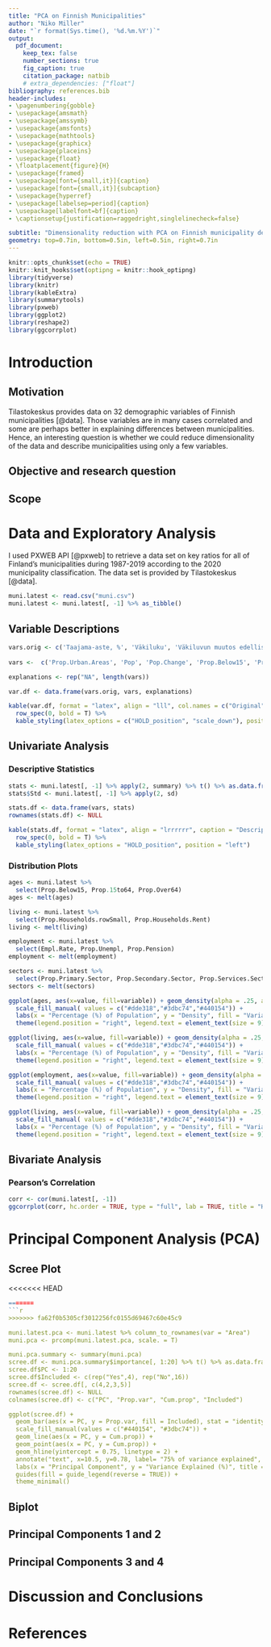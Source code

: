 ```yaml
---
title: "PCA on Finnish Municipalities"
author: "Niko Miller"
date: "`r format(Sys.time(), '%d.%m.%Y')`"
output: 
  pdf_document:
    keep_tex: false
    number_sections: true
    fig_caption: true
    citation_package: natbib
    # extra_dependencies: ["float"]
bibliography: references.bib
header-includes:
- \pagenumbering{gobble}
- \usepackage{amsmath}
- \usepackage{amssymb}
- \usepackage{amsfonts}
- \usepackage{mathtools}
- \usepackage{graphicx}
- \usepackage{placeins}
- \usepackage{float}
- \floatplacement{figure}{H}
- \usepackage{framed}
- \usepackage[font={small,it}]{caption}
- \usepackage[font={small,it}]{subcaption}
- \usepackage{hyperref}
- \usepackage[labelsep=period]{caption}
- \usepackage[labelfont=bf]{caption}
- \captionsetup{justification=raggedright,singlelinecheck=false}

subtitle: "Dimensionality reduction with PCA on Finnish municipality demographics"
geometry: top=0.7in, bottom=0.5in, left=0.5in, right=0.7in
---
```


```r

knitr::opts_chunk$set(echo = TRUE)
knitr::knit_hooks$set(optipng = knitr::hook_optipng)
library(tidyverse)
library(knitr)
library(kableExtra)
library(summarytools)
library(pxweb)
library(ggplot2)
library(reshape2)
library(ggcorrplot)

```

<!-- \vspace{-1cm} -->

\tableofcontents

<!-- \listoftables -->
<!-- \listoffigures -->

\newpage
\pagenumbering{arabic}

# Introduction

## Motivation

Tilastokeskus provides data on 32 demographic variables of Finnish municipalities [@data]. Those variables are in many cases correlated and some are perhaps better in explaining differences between municipalities. Hence, an interesting question is whether we could reduce dimensionality of the data and describe municipalities using only a few variables.

## Objective and research question

## Scope

# Data and Exploratory Analysis

I used PXWEB API [@pxweb] to retrieve a data set on key ratios for all of Finland's municipalities during 1987-2019 according to the 2020 municipality classification. The data set is provided by Tilastokeskus [@data].

```r

muni.latest <- read.csv("muni.csv")
muni.latest <- muni.latest[, -1] %>% as_tibble()

```

## Variable Descriptions

```r

vars.orig <- c('Taajama-aste, %', 'Väkiluku', 'Väkiluvun muutos edellisestä vuodesta, %', 'Alle 15-vuotiaiden osuus väestöstä, %', '15-64 -vuotiaiden osuus väestöstä, %', 'Yli 64-vuotiaiden osuus väestöstä, %', 'Ruotsinkielisten osuus väestöstä, %', 'Ulkomaan kansalaisten osuus väestöstä, %', 'Syntyneiden enemmyys, henkilöä', 'Kuntien välinen muuttovoitto/-tappio, henkilöä', 'Perheiden lukumäärä', 'Asuntokuntien lukumäärä', 'Rivi- ja pientaloissa asuvien asuntokuntien osuus, %', 'Vuokra-asunnoissa asuvien asuntokuntien osuus, %', 'Vähintään toisen asteen tutkinnon suorittaneiden osuus 15 vuotta täyttäneistä, %', 'Korkea-asteen tutkinnon suorittaneiden osuus 15 vuotta täyttäneistä, %', 'Alueella asuvan työllisen työvoiman määrä', 'Työllisyysaste, %', 'Asuinkunnassaan työssäkäyvien osuus, %', 'Työttömien osuus työvoimasta, %', 'Eläkeläisten osuus väestöstä, %', 'Taloudellinen huoltosuhde', 'Alueella olevien työpaikkojen lukumäärä', 'Alkutuotannon työpaikkojen osuus, %', 'Jalostuksen työpaikkojen osuus, %', 'Palvelujen työpaikkojen osuus, %', 'Työpaikkaomavaraisuus', 'Vuosikate, euroa/asukas', 'Lainakanta, euroa/asukas', 'Konsernin lainakanta, euroa/asukas', 'Opetus- ja kulttuuritoiminta yhteensä, nettokäyttökustannukset, euroa/asukas', 'Sosiaali- ja terveystoiminta yhteensä, nettokäyttökustannukset, euroa/asukas')
               
vars <-  c('Prop.Urban.Areas', 'Pop', 'Pop.Change', 'Prop.Below15', 'Prop.15to64', 'Prop.Over64', 'Prop.Swedish', 'Prop.Foreign', 'Pop.Growth', 'Migr.Gain', 'Families', 'Households', 'Prop.Households.rowSmall', 'Prop.Households.Rent', 'Prop.Educ.Degree2', 'Prop.Educ.High', 'Employed', 'Empl.Rate', 'Prop.Households.Empl', 'Prop.Unempl', 'Prop.Pension', 'Support.Ratio', 'Jobs', 'Prop.Primary.Sector', 'Prop.Secondary.Sector', 'Prop.Services.Sector', 'Jobs.Self.Suff', 'Margin.Citizen', 'Loan.Citizen', 'Concern.Loan.Citizen', 'Educ.Cult.Citizen', 'Soc.Health.Citizen')

explanations <- rep("NA", length(vars))

var.df <- data.frame(vars.orig, vars, explanations)

kable(var.df, format = "latex", align = "lll", col.names = c("Original", "Modified", "Explanation"), caption = "Variable Descriptions") %>%
  row_spec(0, bold = T) %>% 
  kable_styling(latex_options = c("HOLD_position", "scale_down"), position = "left")

```

## Univariate Analysis

### Descriptive Statistics

```r
stats <- muni.latest[, -1] %>% apply(2, summary) %>% t() %>% as.data.frame()
stats$Std <- muni.latest[, -1] %>% apply(2, sd)

stats.df <- data.frame(vars, stats)
rownames(stats.df) <- NULL

kable(stats.df, format = "latex", align = "lrrrrrr", caption = "Descriptive Statistics", digits = 1, col.names = c("Var", "Min", "1st Qu.", "Median", "Mean", "3rd Qu.", "Max", "Std.")) %>% 
  row_spec(0, bold = T) %>% 
  kable_styling(latex_options = "HOLD_position", position = "left")

```


### Distribution Plots

```r

ages <- muni.latest %>% 
  select(Prop.Below15, Prop.15to64, Prop.Over64)
ages <- melt(ages)

living <- muni.latest %>% 
  select(Prop.Households.rowSmall, Prop.Households.Rent)
living <- melt(living)

employment <- muni.latest %>% 
  select(Empl.Rate, Prop.Unempl, Prop.Pension)
employment <- melt(employment)

sectors <- muni.latest %>% 
  select(Prop.Primary.Sector, Prop.Secondary.Sector, Prop.Services.Sector)
sectors <- melt(sectors)

```


```r

ggplot(ages, aes(x=value, fill=variable)) + geom_density(alpha = .25, adjust = .75) + theme_minimal() +
  scale_fill_manual( values = c("#dde318","#3dbc74","#440154")) +
  labs(x = "Percentage (%) of Population", y = "Density", fill = "Variable", title = "Age Groups") +
  theme(legend.position = "right", legend.text = element_text(size = 9))

```


```r

ggplot(living, aes(x=value, fill=variable)) + geom_density(alpha = .25, adjust = .75) + theme_minimal() +
  scale_fill_manual( values = c("#dde318","#3dbc74","#440154")) +
  labs(x = "Percentage (%) of Population", y = "Density", fill = "Variable", title = "Living Types") +
  theme(legend.position = "right", legend.text = element_text(size = 9))

```


```r

ggplot(employment, aes(x=value, fill=variable)) + geom_density(alpha = .25, adjust = .75) + theme_minimal() +
  scale_fill_manual( values = c("#dde318","#3dbc74","#440154")) +
  labs(x = "Percentage (%) of Population", y = "Density", fill = "Variable", title = "Employment Groups") +
  theme(legend.position = "right", legend.text = element_text(size = 9))

```


```r

ggplot(living, aes(x=value, fill=variable)) + geom_density(alpha = .25, adjust = .75) + theme_minimal() +
  scale_fill_manual( values = c("#dde318","#3dbc74","#440154")) +
  labs(x = "Percentage (%) of Population", y = "Density", fill = "Variable", title = "Economic Sectors") +
  theme(legend.position = "right", legend.text = element_text(size = 9))

```

## Bivariate Analysis

### Pearson's Correlation

```r
corr <- cor(muni.latest[, -1])
ggcorrplot(corr, hc.order = TRUE, type = "full", lab = TRUE, title = "Heatmap of Correlations", lab_size = 3.5)

```

# Principal Component Analysis (PCA)

## Scree Plot

<<<<<<< HEAD
```r
=======
```r
>>>>>>> fa62f0b5305cf3012256fc0155d69467c60e45c9

muni.latest.pca <- muni.latest %>% column_to_rownames(var = "Area")
muni.pca <- prcomp(muni.latest.pca, scale. = T)

muni.pca.summary <- summary(muni.pca)
scree.df <- muni.pca.summary$importance[, 1:20] %>% t() %>% as.data.frame()
scree.df$PC <- 1:20
scree.df$Included <- c(rep("Yes",4), rep("No",16))
scree.df <- scree.df[, c(4,2,3,5)]
rownames(scree.df) <- NULL
colnames(scree.df) <- c("PC", "Prop.var", "Cum.prop", "Included")

ggplot(scree.df) +
  geom_bar(aes(x = PC, y = Prop.var, fill = Included), stat = "identity") +
  scale_fill_manual(values = c("#440154", "#3dbc74")) +
  geom_line(aes(x = PC, y = Cum.prop)) +
  geom_point(aes(x = PC, y = Cum.prop)) +
  geom_hline(yintercept = 0.75, linetype = 2) +
  annotate("text", x=10.5, y=0.78, label= "75% of variance explained", size = 3) +
  labs(x = "Principal Component", y = "Variance Explained (%)", title = "PCA Scree Plot") +
  guides(fill = guide_legend(reverse = TRUE)) +
  theme_minimal()

```

## Biplot

## Principal Components 1 and 2

## Principal Components 3 and 4

# Discussion and Conclusions


\newpage
# References



